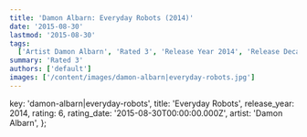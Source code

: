 ```yaml
---
title: 'Damon Albarn: Everyday Robots (2014)'
date: '2015-08-30'
lastmod: '2015-08-30'
tags:
  ['Artist Damon Albarn', 'Rated 3', 'Release Year 2014', 'Release Decade 2010']
summary: 'Rated 3'
authors: ['default']
images: ['/content/images/damon-albarn|everyday-robots.jpg']
---
```


  key: 'damon-albarn|everyday-robots',
  title: 'Everyday Robots',
  release_year: 2014,
  rating: 6,
  rating_date: '2015-08-30T00:00:00.000Z',
  artist: 'Damon Albarn',
};

<MusicRating data={data} />
